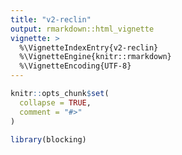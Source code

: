 ```yaml
---
title: "v2-reclin"
output: rmarkdown::html_vignette
vignette: >
  %\VignetteIndexEntry{v2-reclin}
  %\VignetteEngine{knitr::rmarkdown}
  %\VignetteEncoding{UTF-8}
---
```


```r
knitr::opts_chunk$set(
  collapse = TRUE,
  comment = "#>"
)
```

```r
library(blocking)
```
